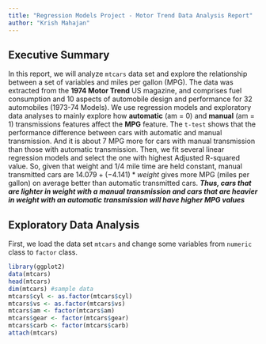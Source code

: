 ```yaml
---
title: "Regression Models Project - Motor Trend Data Analysis Report"
author: "Krish Mahajan"
---
```


## Executive Summary  
In this report, we will analyze `mtcars` data set and explore the relationship between a set of variables and miles per gallon (MPG). The data was extracted from the **1974 Motor Trend** US magazine, and comprises fuel consumption and 10 aspects of automobile design and performance for 32 automobiles (1973-74 Models). We use regression models and exploratory data analyses to mainly explore how **automatic** (am = 0) and **manual** (am = 1) transmissions features affect the **MPG** feature. The `t-test` shows that the performance difference between cars with automatic and manual transmission. And it is about 7 MPG more for cars with manual transmission than those with automatic transmission. Then, we fit several linear regression models and select the one with highest Adjusted R-squared value. So, given that weight and 1/4 mile time are held constant, manual transmitted cars are $14.079 + (-4.141)*weight$ gives more MPG (miles per gallon) on average better than automatic transmitted cars. **_Thus, cars that are lighter in weight with a manual transmission and cars that are heavier in weight with an automatic transmission will have higher MPG values_**  

## Exploratory Data Analysis  
First, we load the data set `mtcars` and change some variables from `numeric` class to `factor` class. 
```r
library(ggplot2)
data(mtcars)
head(mtcars)
dim(mtcars) #sample data
mtcars$cyl <- as.factor(mtcars$cyl)
mtcars$vs <- as.factor(mtcars$vs)
mtcars$am <- factor(mtcars$am)
mtcars$gear <- factor(mtcars$gear)
mtcars$carb <- factor(mtcars$carb)
attach(mtcars)
```
  